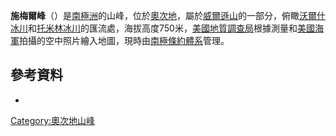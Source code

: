 {{coord|69|34|S|158|45|E|display=title}}

'''施梅爾峰'''（{{lang-en|Schmehl Peak}}）是[[南極洲|南極洲]]的山峰，位於[[奧次地|奧次地]]，屬於[[威爾遜山|威爾遜山]]的一部分，俯瞰[[沃爾什冰川|沃爾什冰川]]和[[托米林冰川|托米林冰川]]的匯流處，海拔高度750米，[[美國地質調查局|美國地質調查局]]根據測量和[[美國海軍|美國海軍]]拍攝的空中照片繪入地圖，現時由[[南極條約體系|南極條約體系]]管理。

==參考資料==
*{{usgs-gazetteer}}

{{DEFAULTSORT:Schmehl Peak}}
[[Category:奧次地山峰|Category:奧次地山峰]]


{{OatesLand-geo-stub}}